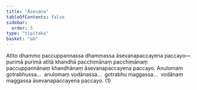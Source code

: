 ```yaml
---
title: "Āsevana"
tableOfContents: false
sidebar:
  order: 5
type: "tipitaka"
basket: "ab"
---
```



<DynamicBreadcrumb />

<Division number="11">

<Paragraph number="2644">
Atīto dhammo paccuppannassa dhammassa āsevanapaccayena paccayo—  purimā purimā atītā khandhā pacchimānaṃ pacchimānaṃ paccuppannānaṃ khandhānaṃ āsevanapaccayena paccayo. Anulomaṃ gotrabhussa…  anulomaṃ vodānassa…  gotrabhu maggassa…  vodānaṃ maggassa āsevanapaccayena paccayo. (1)
</Paragraph>
</Division>